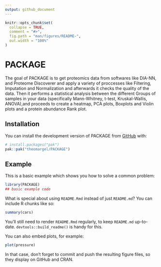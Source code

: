```yaml
---
output: github_document
---
```


<!-- README.md is generated from README.Rmd. Please edit that file -->

```r
knitr::opts_chunk$set(
  collapse = TRUE,
  comment = "#>",
  fig.path = "man/figures/README-",
  out.width = "100%"
)
```

# PACKAGE

<!-- badges: start -->
<!-- badges: end -->

The goal of PACKAGE is to get proteomics data from softwares like DIA-NN, and Proteome Discoverer and apply a variety of proccesses like Filtering, Imputation and Normalization and afterwards it checks the quality of the data. Then it performs a statistical analysis between the different Groups of samples in your data (specifically Mann-Whitney, t-test, Kruskal-Wallis, ANOVA),and proceeds to create a heatmap, PCA plots, Boxplots and Violin plots and a protein abundance Rank plot. 

## Installation

You can install the development version of PACKAGE from [GitHub](https://github.com/) with:

``` r
# install.packages("pak")
pak::pak("theomargel/PACKAGE")
```

## Example

This is a basic example which shows you how to solve a common problem:

```r
library(PACKAGE)
## basic example code
```

What is special about using `README.Rmd` instead of just `README.md`? You can include R chunks like so:

```r
summary(cars)
```

You'll still need to render `README.Rmd` regularly, to keep `README.md` up-to-date. `devtools::build_readme()` is handy for this.

You can also embed plots, for example:

```r
plot(pressure)
```

In that case, don't forget to commit and push the resulting figure files, so they display on GitHub and CRAN.
